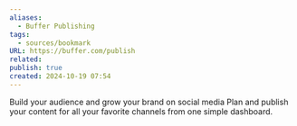 ```yaml
---
aliases:
  - Buffer Publishing
tags:
  - sources/bookmark
URL: https://buffer.com/publish
related: 
publish: true
created: 2024-10-19 07:54
---
```


Build your audience and grow your brand on social media
Plan and publish your content for all your favorite channels from one simple dashboard.
